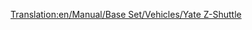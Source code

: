 [[Translation:en/Manual/Base Set/Vehicles/Yate Z-Shuttle]]

{{nl/Vliegtuig|Name=Yate Z-Shuttle
|Image=[[File:en/YateZ-Shuttle.png|Yate Z-Shuttle]]
|Cost=32.812 (65,624)
|Speed=947 km/h (592 MPH)
|Annual=4.190 (8,380)
|Designed=2018
|Lifespan=22
|Capacity=85 passagiers & 10 zakken post
|Description=Futuristisch vliegtuig, blijkbaar gebouwd door Yate/British Aerospace.
|Real-life=Fictief.
}}